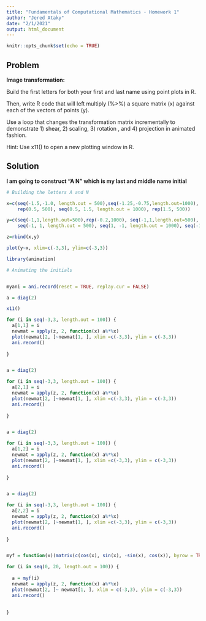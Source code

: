 ---
title: "Fundamentals of Computational Mathematics - Homework 1"
author: "Jered Ataky"
date: "2/1/2021"
output: html_document
---

```{r setup, include=FALSE}
knitr::opts_chunk$set(echo = TRUE)
```

## Problem

**Image transformation:**

Build the first letters for both your first and last name using point plots in R. 

Then, write R code that will left multiply (%>%) a square matrix (x) against each of the vectors of points (y).

Use a loop that changes the transformation matrix incrementally to demonstrate 1) shear, 2) scaling, 3)  rotation , and 4) projection in animated fashion.  

Hint:  Use x11() to open a new plotting window in R.



## Solution

**I am going to construct "A N" which is my last and middle name initial**


```{r}

# Building the letters A and N

x=c(seq(-1.5,-1.0, length.out = 500),seq(-1.25,-0.75,length.out=1000), seq(-0.5, -1, length.out = 500), 
    rep(0.5, 500), seq(0.5, 1.5, length.out = 1000), rep(1.5, 500))

y=c(seq(-1,1,length.out=500),rep(-0.2,1000), seq(-1,1,length.out=500), 
    seq(-1, 1, length.out = 500), seq(1, -1, length.out = 1000), seq(-1, 1, length.out = 500))

z=rbind(x,y)

plot(y~x, xlim=c(-3,3), ylim=c(-3,3))

```



```{r}

library(animation)

# Animating the initials 


myani = ani.record(reset = TRUE, replay.cur = FALSE)

a = diag(2)

x11()

for (i in seq(-3,3, length.out = 100)) {
  a[1,1] = i
  newmat = apply(z, 2, function(x) a%*%x)
  plot(newmat[2, ]~newmat[1, ], xlim =c(-3,3), ylim = c(-3,3))
  ani.record()
  
}


a = diag(2)

for (i in seq(-3,3, length.out = 100)) {
  a[2,1] = i
  newmat = apply(z, 2, function(x) a%*%x)
  plot(newmat[2, ]~newmat[1, ], xlim =c(-3,3), ylim = c(-3,3))
  ani.record()
  
}


a = diag(2)

for (i in seq(-3,3, length.out = 100)) {
  a[1,2] = i
  newmat = apply(z, 2, function(x) a%*%x)
  plot(newmat[2, ]~newmat[1, ], xlim =c(-3,3), ylim = c(-3,3))
  ani.record()
  
}


a = diag(2)

for (i in seq(-3,3, length.out = 100)) {
  a[2,2] = i
  newmat = apply(z, 2, function(x) a%*%x)
  plot(newmat[2, ]~newmat[1, ], xlim =c(-3,3), ylim = c(-3,3))
  ani.record()
  
}


myf = function(x)(matrix(c(cos(x), sin(x), -sin(x), cos(x)), byrow = TRUE, nrow = 2))

for (i in seq(0, 20, length.out = 100)) {
  
  a = myf(i)
  newmat = apply(z, 2, function(x) a%*%x)
  plot(newmat[2, ]~ newmat[1, ], xlim = c(-3,3), ylim = c(-3,3))
  ani.record()
  
  
}

```




